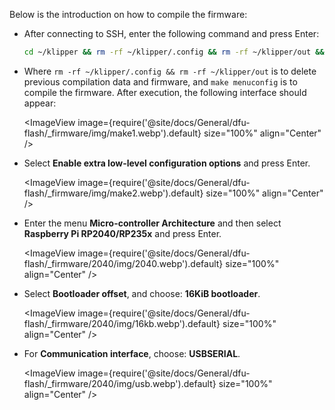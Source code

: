 Below is the introduction on how to compile the firmware:
* After connecting to SSH, enter the following command and press Enter:

    ```bash
    cd ~/klipper && rm -rf ~/klipper/.config && rm -rf ~/klipper/out && make menuconfig
    ```

* Where `rm -rf ~/klipper/.config && rm -rf ~/klipper/out` is to delete previous compilation data and firmware, and `make menuconfig` is to compile the firmware. After execution, the following interface should appear:

    <ImageView image={require('@site/docs/General/dfu-flash/_firmware/img/make1.webp').default} size="100%" align="Center" />

* Select **Enable extra low-level configuration options** and press Enter.

    <ImageView image={require('@site/docs/General/dfu-flash/_firmware/img/make2.webp').default} size="100%" align="Center" />

* Enter the menu **Micro-controller Architecture** and then select **Raspberry Pi RP2040/RP235x** and press Enter.

    <ImageView image={require('@site/docs/General/dfu-flash/_firmware/2040/img/2040.webp').default} size="100%" align="Center" />

* Select **Bootloader offset**, and choose: **16KiB bootloader**.

    <ImageView image={require('@site/docs/General/dfu-flash/_firmware/2040/img/16kb.webp').default} size="100%" align="Center" />

* For **Communication interface**, choose: **USBSERIAL**.

    <ImageView image={require('@site/docs/General/dfu-flash/_firmware/2040/img/usb.webp').default} size="100%" align="Center" />
